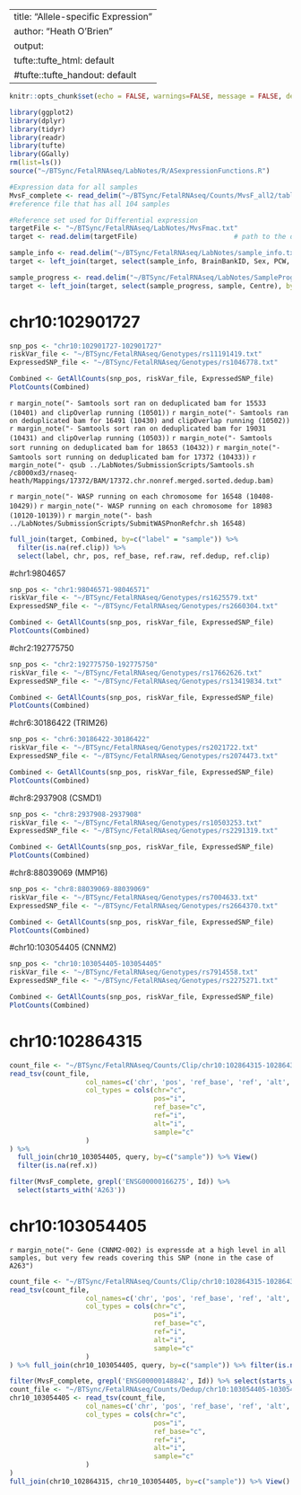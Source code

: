 
---
title: "Allele-specific Expression"
author: "Heath O'Brien"
output:
  tufte::tufte_html: default
  #tufte::tufte_handout: default
---
<!-- see http://rstudio.github.io/tufte/ for info about tufte -->
```r
knitr::opts_chunk$set(echo = FALSE, warnings=FALSE, message = FALSE, dev.args = list(bg = 'transparent'))

library(ggplot2)
library(dplyr)
library(tidyr)
library(readr)
library(tufte)
library(GGally)
rm(list=ls())
source("~/BTSync/FetalRNAseq/LabNotes/R/ASexpressionFunctions.R")
```



```r
#Expression data for all samples
MvsF_complete <- read_delim("~/BTSync/FetalRNAseq/Counts/MvsF_all2/tables/MalevsFemale.complete.txt",  "\t", escape_double = FALSE, trim_ws = TRUE)
#reference file that has all 104 samples

#Reference set used for Differential expression
targetFile <- "~/BTSync/FetalRNAseq/LabNotes/MvsFmac.txt"
target <- read.delim(targetFile)                        # path to the design/target file

sample_info <- read.delim("~/BTSync/FetalRNAseq/LabNotes/sample_info.txt")
target <- left_join(target, select(sample_info, BrainBankID, Sex, PCW, RIN), by = c("label" = "BrainBankID"))

sample_progress <- read.delim("~/BTSync/FetalRNAseq/LabNotes/SampleProgress.txt")
target <- left_join(target, select(sample_progress, sample, Centre), by = c("label" = "sample"))

```
# chr10:102901727

```r
snp_pos <- "chr10:102901727-102901727"
riskVar_file <- "~/BTSync/FetalRNAseq/Genotypes/rs11191419.txt"
ExpressedSNP_file <- "~/BTSync/FetalRNAseq/Genotypes/rs1046778.txt"

Combined <- GetAllCounts(snp_pos, riskVar_file, ExpressedSNP_file)
PlotCounts(Combined)
```

`r margin_note("- Samtools sort ran on deduplicated bam for 15533 (10401) and clipOverlap running (10501))`
`r margin_note("- Samtools ran on deduplicated bam for 16491 (10430) and clipOverlap running (10502))`
`r margin_note("- Samtools sort ran on deduplicated bam for 19031 (10431) and clipOverlap running (10503))`
`r margin_note("- Samtools sort running on deduplicated bam for 18653 (10432))`
`r margin_note("- Samtools sort running on deduplicated bam for 17372 (10433))`
`r margin_note("- qsub ../LabNotes/SubmissionScripts/Samtools.sh /c8000xd3/rnaseq-heath/Mappings/17372/BAM/17372.chr.nonref.merged.sorted.dedup.bam)`

`r margin_note("- WASP running on each chromosome for 16548 (10408-10429))`
`r margin_note("- WASP running on each chromosome for 18983 (10120-10139))`
`r margin_note("- bash ../LabNotes/SubmissionScripts/SubmitWASPnonRefchr.sh 16548)`

```r
full_join(target, Combined, by=c("label" = "sample")) %>% 
  filter(is.na(ref.clip)) %>%
  select(label, chr, pos, ref_base, ref.raw, ref.dedup, ref.clip)
```
#chr1:9804657
```r
snp_pos <- "chr1:98046571-98046571"
riskVar_file <- "~/BTSync/FetalRNAseq/Genotypes/rs1625579.txt"
ExpressedSNP_file <- "~/BTSync/FetalRNAseq/Genotypes/rs2660304.txt"

Combined <- GetAllCounts(snp_pos, riskVar_file, ExpressedSNP_file)
PlotCounts(Combined)
```

#chr2:192775750
```r
snp_pos <- "chr2:192775750-192775750"
riskVar_file <- "~/BTSync/FetalRNAseq/Genotypes/rs17662626.txt"
ExpressedSNP_file <- "~/BTSync/FetalRNAseq/Genotypes/rs13419834.txt"

Combined <- GetAllCounts(snp_pos, riskVar_file, ExpressedSNP_file)
PlotCounts(Combined)
```

#chr6:30186422 (TRIM26)
```r
snp_pos <- "chr6:30186422-30186422"
riskVar_file <- "~/BTSync/FetalRNAseq/Genotypes/rs2021722.txt"
ExpressedSNP_file <- "~/BTSync/FetalRNAseq/Genotypes/rs2074473.txt"

Combined <- GetAllCounts(snp_pos, riskVar_file, ExpressedSNP_file)
PlotCounts(Combined)
```

#chr8:2937908 (CSMD1)
```r
snp_pos <- "chr8:2937908-2937908"
riskVar_file <- "~/BTSync/FetalRNAseq/Genotypes/rs10503253.txt"
ExpressedSNP_file <- "~/BTSync/FetalRNAseq/Genotypes/rs2291319.txt"

Combined <- GetAllCounts(snp_pos, riskVar_file, ExpressedSNP_file)
PlotCounts(Combined)
```

#chr8:88039069 (MMP16)
```r
snp_pos <- "chr8:88039069-88039069"
riskVar_file <- "~/BTSync/FetalRNAseq/Genotypes/rs7004633.txt"
ExpressedSNP_file <- "~/BTSync/FetalRNAseq/Genotypes/rs2664370.txt"

Combined <- GetAllCounts(snp_pos, riskVar_file, ExpressedSNP_file)
PlotCounts(Combined)
```

#chr10:103054405 (CNNM2)
```r
snp_pos <- "chr10:103054405-103054405"
riskVar_file <- "~/BTSync/FetalRNAseq/Genotypes/rs7914558.txt"
ExpressedSNP_file <- "~/BTSync/FetalRNAseq/Genotypes/rs2275271.txt"

Combined <- GetAllCounts(snp_pos, riskVar_file, ExpressedSNP_file)
PlotCounts(Combined)
```


# chr10:102864315
```r
count_file <- "~/BTSync/FetalRNAseq/Counts/Clip/chr10:102864315-102864315.clip.counts.txt"
read_tsv(count_file, 
                   col_names=c('chr', 'pos', 'ref_base', 'ref', 'alt', 'sample'),
                   col_types = cols(chr="c", 
                                    pos="i", 
                                    ref_base="c", 
                                    ref="i",
                                    alt="i",
                                    sample="c"
                   )
) %>% 
  full_join(chr10_103054405, query, by=c("sample")) %>% View()
  filter(is.na(ref.x))

filter(MvsF_complete, grepl('ENSG00000166275', Id)) %>%
  select(starts_with('A263'))

```

# chr10:103054405
`r margin_note("- Gene (CNNM2-002) is expressde at a high level in all samples, but very few reads covering this SNP (none in the case of A263")`
```r
count_file <- "~/BTSync/FetalRNAseq/Counts/Clip/chr10:102864315-102864315.clip.counts.txt"
read_tsv(count_file, 
                   col_names=c('chr', 'pos', 'ref_base', 'ref', 'alt', 'sample'),
                   col_types = cols(chr="c", 
                                    pos="i", 
                                    ref_base="c", 
                                    ref="i",
                                    alt="i",
                                    sample="c"
                   )
) %>% full_join(chr10_103054405, query, by=c("sample")) %>% filter(is.na(ref.x))

filter(MvsF_complete, grepl('ENSG00000148842', Id)) %>% select(starts_with('A263'))
count_file <- "~/BTSync/FetalRNAseq/Counts/Dedup/chr10:103054405-103054405.counts.txt"
chr10_103054405 <- read_tsv(count_file, 
                   col_names=c('chr', 'pos', 'ref_base', 'ref', 'alt', 'sample'),
                   col_types = cols(chr="c", 
                                    pos="i", 
                                    ref_base="c", 
                                    ref="i",
                                    alt="i",
                                    sample="c"
                   )
)
full_join(chr10_102864315, chr10_103054405, by=c("sample")) %>% View()
```
